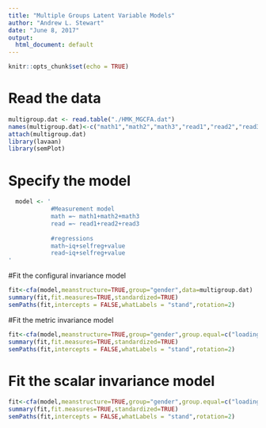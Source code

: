 ```yaml
---
title: "Multiple Groups Latent Variable Models"
author: "Andrew L. Stewart"
date: "June 8, 2017"
output:
  html_document: default
---
```


```r
knitr::opts_chunk$set(echo = TRUE)
```

# Read the data
```r
multigroup.dat <- read.table("./HMK_MGCFA.dat")
names(multigroup.dat)<-c("math1","math2","math3","read1","read2","read3","iq","selfreg","value","gender")
attach(multigroup.dat)
library(lavaan)
library(semPlot)
```

# Specify the model
```r
  model <- '
            #Measurement model
            math =~ math1+math2+math3
            read =~ read1+read2+read3
            
            #regressions
            math~iq+selfreg+value
            read~iq+selfreg+value
'
```

#Fit the configural invariance model
```r
fit<-cfa(model,meanstructure=TRUE,group="gender",data=multigroup.dat)
summary(fit,fit.measures=TRUE,standardized=TRUE)
semPaths(fit,intercepts = FALSE,whatLabels = "stand",rotation=2)
```

#Fit the metric invariance model
```r
fit<-cfa(model,meanstructure=TRUE,group="gender",group.equal=c("loadings"),data=multigroup.dat)
summary(fit,fit.measures=TRUE,standardized=TRUE)
semPaths(fit,intercepts = FALSE,whatLabels = "stand",rotation=2)
```

# Fit the scalar invariance model
```r
fit<-cfa(model,meanstructure=TRUE,group="gender",group.equal=c("loadings","intercepts"),data=multigroup.dat)
summary(fit,fit.measures=TRUE,standardized=TRUE)
semPaths(fit,intercepts = FALSE,whatLabels = "stand",rotation=2)
```